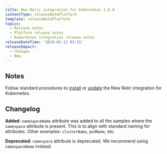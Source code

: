 ```yaml
---
title: New Relic integration for Kubernetes 1.6.0
contentType: releaseNotePlatform
template: releaseNotePlatform
topics:
  - Release notes
  - Platform release notes
  - Kubernetes integration release notes
releaseDateTime: '2019-02-12 03:15'
releaseImpact:
  - Changes
  - New
---
```


## Notes

Follow standard procedures to [install](/docs/integrations/host-integrations/host-integrations-list/kubernetes-monitoring-integration#install) or [update](/docs/integrations/host-integrations/host-integrations-list/kubernetes-monitoring-integration#update) the New Relic integration for Kubernetes.

## Changelog

**Added**: `namespaceName` attribute was added to all the samples where the `namespace` attribute is present. This is to align with standard naming for attributes. Other examples: `clusterName`, `podName`, etc.

**Deprecated**: `namespace` attribute is deprecated. We recommend using `namespaceName` instead.

